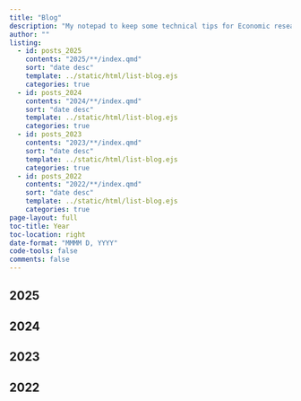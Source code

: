 ```yaml
---
title: "Blog"
description: "My notepad to keep some technical tips for Economic research"
author: ""
listing:
  - id: posts_2025
    contents: "2025/**/index.qmd"
    sort: "date desc"
    template: ../static/html/list-blog.ejs
    categories: true
  - id: posts_2024
    contents: "2024/**/index.qmd"
    sort: "date desc"
    template: ../static/html/list-blog.ejs
    categories: true
  - id: posts_2023
    contents: "2023/**/index.qmd"
    sort: "date desc"
    template: ../static/html/list-blog.ejs
    categories: true
  - id: posts_2022
    contents: "2022/**/index.qmd"
    sort: "date desc"
    template: ../static/html/list-blog.ejs
    categories: true
page-layout: full
toc-title: Year
toc-location: right
date-format: "MMMM D, YYYY"
code-tools: false
comments: false
---
```


## 2025

:::{#posts_2025}
:::


## 2024

:::{#posts_2024}
:::

## 2023

:::{#posts_2023}
:::

## 2022

:::{#posts_2022}
:::